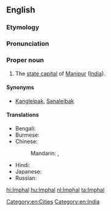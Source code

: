 ==English==
{{wikipedia}}
===Etymology===
{{rfelite|en}}

===Pronunciation===
{{IPA|/ˈɪmpəl/|lang=en}}
===Proper noun===
{{en-proper noun}}

# The [[state capital]] of [[Manipur]] ([[India]]).
====Synonyms====
*[[Kangleipak]], [[Sanaleibak]]
====Translations====
{{trans-top|capital of Manipur}}
* Bengali: {{t|bn|ইম্ফল|sc=Beng}}
* Burmese: {{t|my|အင်ဖား|sc=Mymr}}
* Chinese:
*: Mandarin: {{t|cmn|因帕爾|sc=Hani}}, {{t|cmn|因帕尔|tr=Yīnpà'ěr|sc=Hani}}
{{trans-mid}}
* Hindi: {{t|hi|इंफाल|tr=imphāl}}
* Japanese: {{t|ja|インパール|tr=Inpāru}}
* Russian: {{t|ru|Импха́л|m}}
{{trans-bottom}}

[[Category:en:Cities]]
[[Category:en:India]]

[[hi:Imphal]]
[[hu:Imphal]]
[[nl:Imphal]]
[[ta:Imphal]]